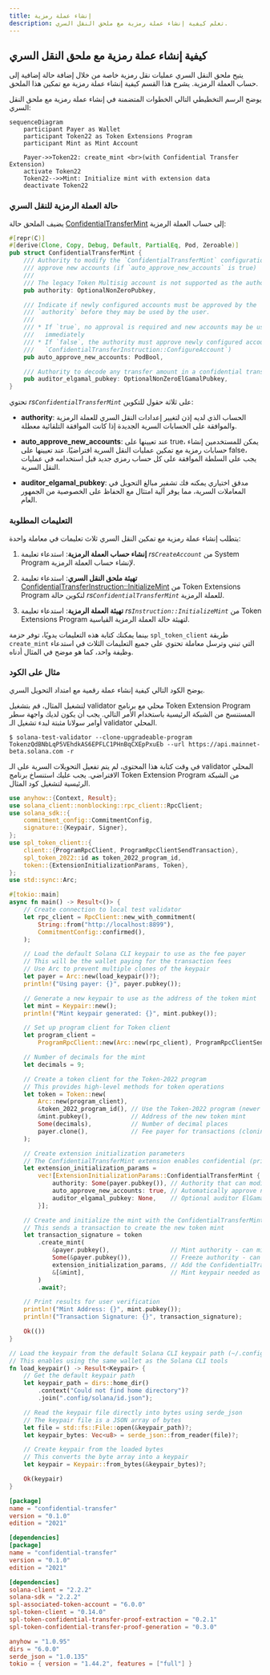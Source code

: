 ```yaml
---
title: إنشاء عملة رمزية
description: تعلم كيفية إنشاء عملة رمزية مع ملحق النقل السري.
---
```


## كيفية إنشاء عملة رمزية مع ملحق النقل السري

يتيح ملحق النقل السري عمليات نقل رمزية خاصة من خلال إضافة حالة إضافية إلى حساب
العملة الرمزية. يشرح هذا القسم كيفية إنشاء عملة رمزية مع تمكين هذا الملحق.

يوضح الرسم التخطيطي التالي الخطوات المتضمنة في إنشاء عملة رمزية مع ملحق النقل
السري:

```mermaid title="Create Mint with Confidential Transfer Extension"
sequenceDiagram
    participant Payer as Wallet
    participant Token22 as Token Extensions Program
    participant Mint as Mint Account

    Payer->>Token22: create_mint <br>(with Confidential Transfer Extension)
    activate Token22
    Token22-->>Mint: Initialize mint with extension data
    deactivate Token22
```

### حالة العملة الرمزية للنقل السري

يضيف الملحق حالة
[ConfidentialTransferMint](https://github.com/solana-program/token-2022/blob/efd0c957fefbd79882d77df5fb2dac88c001249c/program/src/extension/confidential_transfer/mod.rs#L48-L69)
إلى حساب العملة الرمزية:

```rust title="Confidential Mint State"
#[repr(C)]
#[derive(Clone, Copy, Debug, Default, PartialEq, Pod, Zeroable)]
pub struct ConfidentialTransferMint {
    /// Authority to modify the `ConfidentialTransferMint` configuration and to
    /// approve new accounts (if `auto_approve_new_accounts` is true)
    ///
    /// The legacy Token Multisig account is not supported as the authority
    pub authority: OptionalNonZeroPubkey,

    /// Indicate if newly configured accounts must be approved by the
    /// `authority` before they may be used by the user.
    ///
    /// * If `true`, no approval is required and new accounts may be used
    ///   immediately
    /// * If `false`, the authority must approve newly configured accounts (see
    ///   `ConfidentialTransferInstruction::ConfigureAccount`)
    pub auto_approve_new_accounts: PodBool,

    /// Authority to decode any transfer amount in a confidential transfer.
    pub auditor_elgamal_pubkey: OptionalNonZeroElGamalPubkey,
}
```

تحتوي _rs`ConfidentialTransferMint`_ على ثلاثة حقول للتكوين:

- **authority**: الحساب الذي لديه إذن لتغيير إعدادات النقل السري للعملة الرمزية
  والموافقة على الحسابات السرية الجديدة إذا كانت الموافقة التلقائية معطلة.

- **auto_approve_new_accounts**: عند تعيينها على true، يمكن للمستخدمين إنشاء
  حسابات رمزية مع تمكين عمليات النقل السرية افتراضيًا. عند تعيينها على false،
  يجب على السلطة الموافقة على كل حساب رمزي جديد قبل استخدامه في عمليات النقل
  السرية.

- **auditor_elgamal_pubkey**: مدقق اختياري يمكنه فك تشفير مبالغ التحويل في
  المعاملات السرية، مما يوفر آلية امتثال مع الحفاظ على الخصوصية من الجمهور
  العام.

### التعليمات المطلوبة

يتطلب إنشاء عملة رمزية مع تمكين النقل السري ثلاث تعليمات في معاملة واحدة:

1. **إنشاء حساب العملة الرمزية**: استدعاء تعليمة _rs`CreateAccount`_ من System
   Program لإنشاء حساب العملة الرمزية.

2. **تهيئة ملحق النقل السري**: استدعاء تعليمة
   [ConfidentialTransferInstruction::InitializeMint](https://github.com/solana-program/token-2022/blob/efd0c957fefbd79882d77df5fb2dac88c001249c/program/src/extension/confidential_transfer/processor.rs#L48)
   من Token Extensions Program لتكوين حالة _rs`ConfidentialTransferMint`_ للعملة
   الرمزية.

3. **تهيئة العملة الرمزية**: استدعاء تعليمة _rs`Instruction::InitializeMint`_ من
   Token Extensions Program لتهيئة حالة العملة الرمزية القياسية.

بينما يمكنك كتابة هذه التعليمات يدويًا، توفر حزمة `spl_token_client` طريقة
`create_mint` التي تبني وترسل معاملة تحتوي على جميع التعليمات الثلاث في استدعاء
وظيفة واحد، كما هو موضح في المثال أدناه.

### مثال على الكود

يوضح الكود التالي كيفية إنشاء عملة رقمية مع امتداد التحويل السري.

لتشغيل المثال، قم بتشغيل validator محلي مع برنامج Token Extension Program
المستنسخ من الشبكة الرئيسية باستخدام الأمر التالي. يجب أن يكون لديك واجهة سطر
أوامر سولانا مثبتة لبدء تشغيل الـ validator المحلي.

```terminal
$ solana-test-validator --clone-upgradeable-program TokenzQdBNbLqP5VEhdkAS6EPFLC1PHnBqCXEpPxuEb --url https://api.mainnet-beta.solana.com -r
```

<Callout type="info">
  في وقت كتابة هذا المحتوى، لم يتم تفعيل التحويلات السرية على الـ validator
  المحلي الافتراضي. يجب عليك استنساخ برنامج Token Extension Program من الشبكة
  الرئيسية لتشغيل كود المثال.
</Callout>

<CodeTabs flags="r">

```rust !! title="main.rs"
use anyhow::{Context, Result};
use solana_client::nonblocking::rpc_client::RpcClient;
use solana_sdk::{
    commitment_config::CommitmentConfig,
    signature::{Keypair, Signer},
};
use spl_token_client::{
    client::{ProgramRpcClient, ProgramRpcClientSendTransaction},
    spl_token_2022::id as token_2022_program_id,
    token::{ExtensionInitializationParams, Token},
};
use std::sync::Arc;

#[tokio::main]
async fn main() -> Result<()> {
    // Create connection to local test validator
    let rpc_client = RpcClient::new_with_commitment(
        String::from("http://localhost:8899"),
        CommitmentConfig::confirmed(),
    );

    // Load the default Solana CLI keypair to use as the fee payer
    // This will be the wallet paying for the transaction fees
    // Use Arc to prevent multiple clones of the keypair
    let payer = Arc::new(load_keypair()?);
    println!("Using payer: {}", payer.pubkey());

    // Generate a new keypair to use as the address of the token mint
    let mint = Keypair::new();
    println!("Mint keypair generated: {}", mint.pubkey());

    // Set up program client for Token client
    let program_client =
        ProgramRpcClient::new(Arc::new(rpc_client), ProgramRpcClientSendTransaction);

    // Number of decimals for the mint
    let decimals = 9;

    // Create a token client for the Token-2022 program
    // This provides high-level methods for token operations
    let token = Token::new(
        Arc::new(program_client),
        &token_2022_program_id(), // Use the Token-2022 program (newer version with extensions)
        &mint.pubkey(),           // Address of the new token mint
        Some(decimals),           // Number of decimal places
        payer.clone(),            // Fee payer for transactions (cloning Arc, not keypair)
    );

    // Create extension initialization parameters
    // The ConfidentialTransferMint extension enables confidential (private) transfers of tokens
    let extension_initialization_params =
        vec![ExtensionInitializationParams::ConfidentialTransferMint {
            authority: Some(payer.pubkey()), // Authority that can modify confidential transfer settings
            auto_approve_new_accounts: true, // Automatically approve new confidential accounts
            auditor_elgamal_pubkey: None,    // Optional auditor ElGamal public key
        }];

    // Create and initialize the mint with the ConfidentialTransferMint extension
    // This sends a transaction to create the new token mint
    let transaction_signature = token
        .create_mint(
            &payer.pubkey(),                 // Mint authority - can mint new tokens
            Some(&payer.pubkey()),           // Freeze authority - can freeze token accounts
            extension_initialization_params, // Add the ConfidentialTransferMint extension
            &[&mint],                        // Mint keypair needed as signer
        )
        .await?;

    // Print results for user verification
    println!("Mint Address: {}", mint.pubkey());
    println!("Transaction Signature: {}", transaction_signature);

    Ok(())
}

// Load the keypair from the default Solana CLI keypair path (~/.config/solana/id.json)
// This enables using the same wallet as the Solana CLI tools
fn load_keypair() -> Result<Keypair> {
    // Get the default keypair path
    let keypair_path = dirs::home_dir()
        .context("Could not find home directory")?
        .join(".config/solana/id.json");

    // Read the keypair file directly into bytes using serde_json
    // The keypair file is a JSON array of bytes
    let file = std::fs::File::open(&keypair_path)?;
    let keypair_bytes: Vec<u8> = serde_json::from_reader(file)?;

    // Create keypair from the loaded bytes
    // This converts the byte array into a keypair
    let keypair = Keypair::from_bytes(&keypair_bytes)?;

    Ok(keypair)
}
```

```toml !! title="Cargo.toml"
[package]
name = "confidential-transfer"
version = "0.1.0"
edition = "2021"

[dependencies]
[package]
name = "confidential-transfer"
version = "0.1.0"
edition = "2021"

[dependencies]
solana-client = "2.2.2"
solana-sdk = "2.2.2"
spl-associated-token-account = "6.0.0"
spl-token-client = "0.14.0"
spl-token-confidential-transfer-proof-extraction = "0.2.1"
spl-token-confidential-transfer-proof-generation = "0.3.0"

anyhow = "1.0.95"
dirs = "6.0.0"
serde_json = "1.0.135"
tokio = { version = "1.44.2", features = ["full"] }
```

</CodeTabs>
